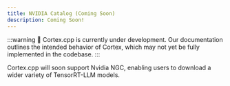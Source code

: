 ```yaml
---
title: NVIDIA Catalog (Coming Soon)
description: Coming Soon!
---
```


:::warning
🚧 Cortex.cpp is currently under development. Our documentation outlines the intended behavior of Cortex, which may not yet be fully implemented in the codebase.
:::

Cortex.cpp will soon support Nvidia NGC, enabling users to download a wider variety of TensorRT-LLM models.